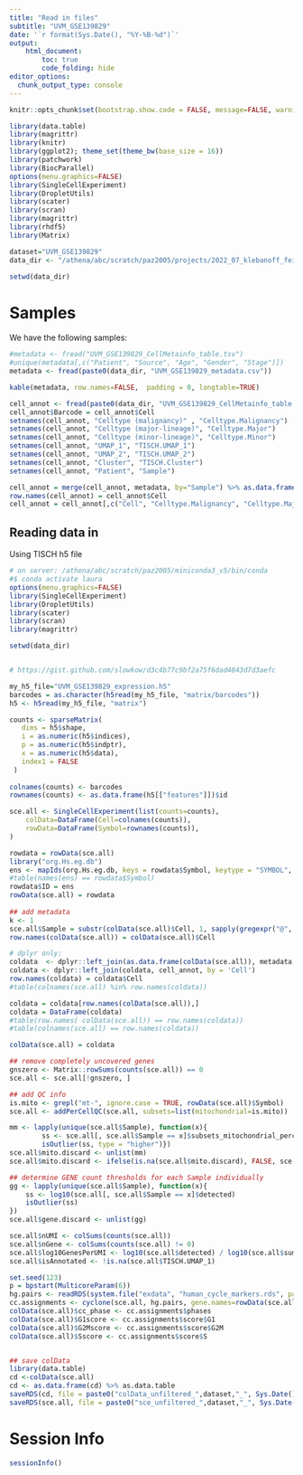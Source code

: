 ```yaml
---
title: "Read in files"
subtitle: "UVM_GSE139829"
date: '`r format(Sys.Date(), "%Y-%B-%d")`'
output:
    html_document:
        toc: true
        code_folding: hide
editor_options: 
  chunk_output_type: console
---
```


```r
knitr::opts_chunk$set(bootstrap.show.code = FALSE, message=FALSE, warning=FALSE, cache=FALSE, echo=FALSE)
```

```r
library(data.table)
library(magrittr)
library(knitr)
library(ggplot2); theme_set(theme_bw(base_size = 16))
library(patchwork)
library(BiocParallel)
options(menu.graphics=FALSE)
library(SingleCellExperiment)
library(DropletUtils)
library(scater)
library(scran)
library(magrittr)
library(rhdf5)
library(Matrix)

dataset="UVM_GSE139829"
data_dir <- "/athena/abc/scratch/paz2005/projects/2022_07_klebanoff_fei_scRNAseq/datasets/UVM_GSE139829/"

setwd(data_dir)
```


# Samples

We have the following samples:

```r

#metadata <- fread("UVM_GSE139829_CellMetainfo_table.tsv")
#unique(metadata[,c("Patient", "Source", "Age", "Gender", "Stage")])
metadata <- fread(paste0(data_dir, "UVM_GSE139829_metadata.csv"))

kable(metadata, row.names=FALSE,  padding = 0, longtable=TRUE) 
```


```r
cell_annot <- fread(paste0(data_dir, "UVM_GSE139829_CellMetainfo_table.tsv"))
cell_annot$Barcode = cell_annot$Cell
setnames(cell_annot, "Celltype (malignancy)" , "Celltype.Malignancy")
setnames(cell_annot, "Celltype (major-lineage)", "Celltype.Major")
setnames(cell_annot, "Celltype (minor-lineage)", "Celltype.Minor")
setnames(cell_annot, "UMAP_1", "TISCH.UMAP_1")
setnames(cell_annot, "UMAP_2", "TISCH.UMAP_2")
setnames(cell_annot, "Cluster", "TISCH.Cluster")
setnames(cell_annot, "Patient", "Sample")

cell_annot = merge(cell_annot, metadata, by="Sample") %>% as.data.frame()
row.names(cell_annot) = cell_annot$Cell
cell_annot = cell_annot[,c("Cell", "Celltype.Malignancy", "Celltype.Major", "Celltype.Minor", "TISCH.UMAP_1", "TISCH.UMAP_2","TISCH.Cluster")]
```

## Reading data in

Using TISCH h5 file

```r
# on server: /athena/abc/scratch/paz2005/miniconda3_v5/bin/conda
#$ conda activate laura
options(menu.graphics=FALSE)
library(SingleCellExperiment)
library(DropletUtils)
library(scater)
library(scran)
library(magrittr)

setwd(data_dir)


# https://gist.github.com/slowkow/d3c4b77c9bf2a75f6dad4843d7d3aefc

my_h5_file="UVM_GSE139829_expression.h5"
barcodes = as.character(h5read(my_h5_file, "matrix/barcodes"))
h5 <- h5read(my_h5_file, "matrix")

counts <- sparseMatrix(
   dims = h5$shape,
   i = as.numeric(h5$indices),
   p = as.numeric(h5$indptr),
   x = as.numeric(h5$data),
   index1 = FALSE
 )
 
colnames(counts) <- barcodes
rownames(counts) <- as.data.frame(h5[["features"]])$id

sce.all <- SingleCellExperiment(list(counts=counts),
    colData=DataFrame(Cell=colnames(counts)),
    rowData=DataFrame(Symbol=rownames(counts)),
)

rowdata = rowData(sce.all)
library("org.Hs.eg.db") 
ens <- mapIds(org.Hs.eg.db, keys = rowdata$Symbol, keytype = "SYMBOL", column="ENSEMBL")
#table(names(ens) == rowdata$Symbol)
rowdata$ID = ens
rowData(sce.all) = rowdata
 
## add metadata
k <- 1
sce.all$Sample = substr(colData(sce.all)$Cell, 1, sapply(gregexpr("@", colData(sce.all)$Cell), "[", k) - 1) %>% gsub(".*_","",.)
row.names(colData(sce.all)) = colData(sce.all)$Cell

# dplyr only:
coldata  <- dplyr::left_join(as.data.frame(colData(sce.all)), metadata, by = "Sample")
coldata <- dplyr::left_join(coldata, cell_annot, by = 'Cell')
row.names(coldata) = coldata$Cell
#table(colnames(sce.all) %in% row.names(coldata))

coldata = coldata[row.names(colData(sce.all)),]
coldata = DataFrame(coldata)
#table(row.names( colData(sce.all)) == row.names(coldata))
#table(colnames(sce.all) == row.names(coldata))

colData(sce.all) = coldata

## remove completely uncovered genes
gnszero <- Matrix::rowSums(counts(sce.all)) == 0
sce.all <- sce.all[!gnszero, ]

## add QC info
is.mito <- grepl("mt-", ignore.case = TRUE, rowData(sce.all)$Symbol)
sce.all <- addPerCellQC(sce.all, subsets=list(mitochondrial=is.mito))

mm <- lapply(unique(sce.all$Sample), function(x){
        ss <- sce.all[, sce.all$Sample == x]$subsets_mitochondrial_percent
        isOutlier(ss, type = "higher")})
sce.all$mito.discard <- unlist(mm)
sce.all$mito.discard <- ifelse(is.na(sce.all$mito.discard), FALSE, sce.all$mito.discard)

## determine GENE count thresholds for each Sample individually
gg <- lapply(unique(sce.all$Sample), function(x){
    ss <- log10(sce.all[, sce.all$Sample == x]$detected)
    isOutlier(ss)
})
sce.all$gene.discard <- unlist(gg)

sce.all$nUMI <- colSums(counts(sce.all))
sce.all$nGene <- colSums(counts(sce.all) != 0)
sce.all$log10GenesPerUMI <- log10(sce.all$detected) / log10(sce.all$sum)
sce.all$isAnnotated <- !is.na(sce.all$TISCH.UMAP_1)

set.seed(123)
p = bpstart(MulticoreParam(6))
hg.pairs <- readRDS(system.file("exdata", "human_cycle_markers.rds", package="scran"))
cc.assignments <- cyclone(sce.all, hg.pairs, gene.names=rowData(sce.all)$ID, BPPARAM=p)
colData(sce.all)$cc_phase <- cc.assignments$phases
colData(sce.all)$G1score <- cc.assignments$score$G1
colData(sce.all)$G2Mscore <- cc.assignments$score$G2M
colData(sce.all)$Sscore <- cc.assignments$score$S


## save colData
library(data.table)
cd <-colData(sce.all) 
cd <- as.data.frame(cd) %>% as.data.table
saveRDS(cd, file = paste0("colData_unfiltered_",dataset,"_", Sys.Date(), ".rds"))
saveRDS(sce.all, file = paste0("sce_unfiltered_",dataset,"_", Sys.Date(), ".rds"))
```


# Session Info
```r
sessionInfo()
```

